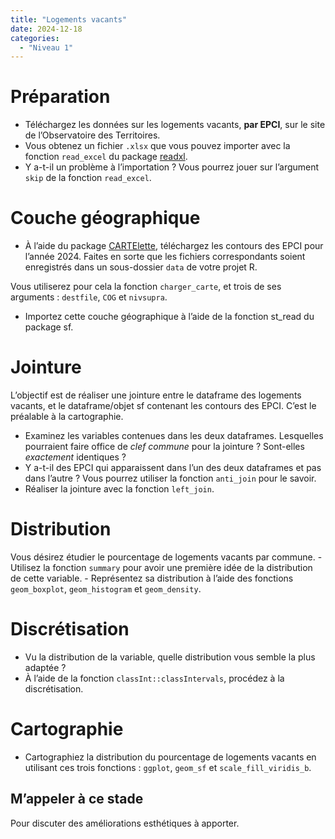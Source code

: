 ```yaml
---
title: "Logements vacants"
date: 2024-12-18
categories:
  - "Niveau 1"
---
```


# Préparation

- Téléchargez les données sur les logements vacants, **par EPCI**, sur le site de l'Observatoire des Territoires.
- Vous obtenez un fichier `.xlsx` que vous pouvez importer avec la fonction `read_excel` du package [readxl](https://readxl.tidyverse.org/).
- Y a-t-il un problème à l'importation ? Vous pourrez jouer sur l'argument `skip` de la fonction `read_excel`. 

# Couche géographique

- À l'aide du package [CARTElette](https://antuki.github.io/CARTElette/articles/CARTElette.html), téléchargez les contours des EPCI pour l'année 2024. Faites en sorte que les fichiers correspondants soient enregistrés dans un sous-dossier `data` de votre projet R.

:::{.callout-tip}
Vous utiliserez pour cela la fonction `charger_carte`, et trois de ses arguments : `destfile`, `COG` et `nivsupra`. 
:::

- Importez cette couche géographique à l'aide de la fonction st_read du package sf.

# Jointure

L'objectif est de réaliser une jointure entre le dataframe des logements vacants, et le dataframe/objet sf contenant les contours des EPCI. C'est le préalable à la cartographie. 

- Examinez les variables contenues dans les deux dataframes. Lesquelles pourraient faire office de *clef commune* pour la jointure ? Sont-elles *exactement* identiques ?
- Y a-t-il des EPCI qui apparaissent dans l'un des deux dataframes et pas dans l'autre ? Vous pourrez utiliser la fonction `anti_join` pour le savoir.
- Réaliser la jointure avec la fonction `left_join`. 

# Distribution

Vous désirez étudier le pourcentage de logements vacants par commune. 
- Utilisez la fonction `summary` pour avoir une première idée de la distribution de cette variable. 
- Représentez sa distribution à l'aide des fonctions `geom_boxplot`, `geom_histogram` et `geom_density`.

# Discrétisation

- Vu la distribution de la variable, quelle distribution vous semble la plus adaptée ? 
- À l'aide de la fonction `classInt::classIntervals`, procédez à la discrétisation.

# Cartographie

- Cartographiez la distribution du pourcentage de logements vacants en utilisant ces trois fonctions : `ggplot`, `geom_sf` et `scale_fill_viridis_b`. 

:::{.callout-caution}
# M'appeler à ce stade
Pour discuter des améliorations esthétiques à apporter.
:::
